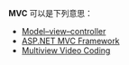 '''MVC''' 可以是下列意思：
* [[MVC|Model–view–controller]]
* [[ASP.NET_MVC_Framework|ASP.NET MVC Framework]]
* [[Multiview_Video_Coding|Multiview Video Coding]]

{{disambig|cat=三字拉丁字母縮寫消歧義}}